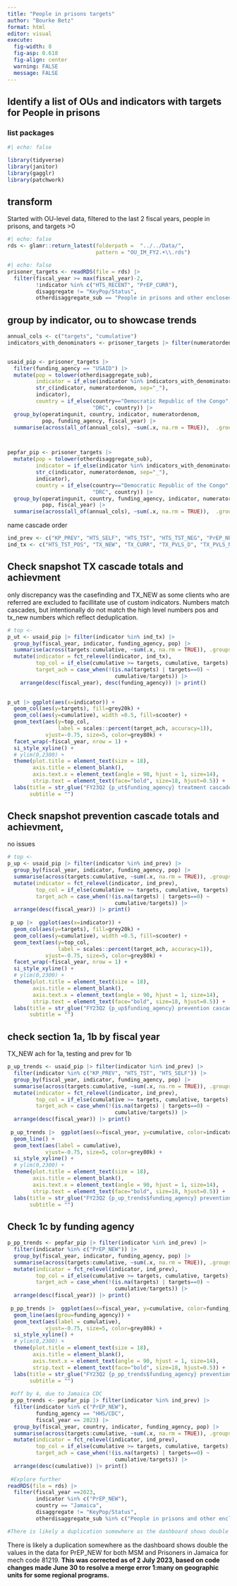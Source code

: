 ```yaml
---
title: "People in prisons targets"
author: "Bourke Betz"
format: html
editor: visual
execute: 
  fig-width: 8
  fig-asp: 0.618
  fig-align: center
  warning: FALSE
  message: FALSE
---
```


## Identify a list of OUs and indicators with targets for People in prisons

### list packages

```r
#| echo: false

library(tidyverse)
library(janitor)
library(gagglr)
library(patchwork)


```

## transform

Started with OU-level data, filtered to the last 2 fiscal years, people in prisons, and targets \>0

```r
#| echo: false
rds <- glamr::return_latest(folderpath =  "../../Data/", 
                            pattern = "OU_IM_FY2.+\\.rds")
```

```r
#| echo: false
prisoner_targets <- readRDS(file = rds) |>
  filter(fiscal_year >= max(fiscal_year)-2,
         !indicator %in% c("HTS_RECENT", "PrEP_CURR"),
         disaggregate != "KeyPop/Status",
         otherdisaggregate_sub == "People in prisons and other enclosed settings")
```

## group by indicator, ou to showcase trends

```r
annual_cols <- c("targets", "cumulative")
indicators_with_denominators <- prisoner_targets |> filter(numeratordenom=="D") |> group_by(indicator) |> summarise() |> as.list()


usaid_pip <- prisoner_targets |>   
  filter(funding_agency == "USAID") |> 
  mutate(pop = tolower(otherdisaggregate_sub),
         indicator = if_else(indicator %in% indicators_with_denominators, 
         str_c(indicator, numeratordenom, sep="_"), 
         indicator),
         country = if_else(country=="Democratic Republic of the Congo", 
                           "DRC", country)) |> 
  group_by(operatingunit, country, indicator, numeratordenom, 
           pop, funding_agency, fiscal_year) |> 
  summarise(across(all_of(annual_cols), ~sum(.x, na.rm = TRUE)),  .groups = "drop") 



pepfar_pip <- prisoner_targets |>      
  mutate(pop = tolower(otherdisaggregate_sub),
         indicator = if_else(indicator %in% indicators_with_denominators, 
         str_c(indicator, numeratordenom, sep="_"), 
         indicator),
         country = if_else(country=="Democratic Republic of the Congo", 
                           "DRC", country)) |> 
  group_by(operatingunit, country, funding_agency, indicator, numeratordenom, 
           pop, fiscal_year) |> 
  summarise(across(all_of(annual_cols), ~sum(.x, na.rm = TRUE)),  .groups = "drop")


```

name cascade order

```r
ind_prev <- c("KP_PREV", "HTS_SELF", "HTS_TST", "HTS_TST_NEG", "PrEP_NEW")
ind_tx <- c("HTS_TST_POS", "TX_NEW", "TX_CURR", "TX_PVLS_D", "TX_PVLS_N")
```

## Check snapshot TX cascade totals and achievment

only discrepancy was the casefinding and TX_NEW as some clients who are referred are excluded to facillitate use of custom indicators. Numbers match cascades, but intentionally do not match the high level numbers pos and tx_new numbers which reflect deduplication.

```r
# top <- 
p_ut <- usaid_pip |> filter(indicator %in% ind_tx) |>  
  group_by(fiscal_year, indicator, funding_agency, pop) |> 
  summarise(across(targets:cumulative, ~sum(.x, na.rm = TRUE)), .groups = "drop") |> 
  mutate(indicator = fct_relevel(indicator, ind_tx),
         top_col = if_else(cumulative >= targets, cumulative, targets),
         target_ach = case_when(!(is.na(targets) | targets==0) ~ 
                                  cumulative/targets)) |> 
    arrange(desc(fiscal_year), desc(funding_agency)) |> print()

  
p_ut |> ggplot(aes(x=indicator)) +
  geom_col(aes(y=targets), fill=grey20k) +
  geom_col(aes(y=cumulative), width =0.5, fill=scooter) +
  geom_text(aes(y=top_col,
                label = scales::percent(target_ach, accuracy=1)),
            vjust=-0.75, size=5, color=grey80k) +
  facet_wrap(~fiscal_year, nrow = 1) +
  si_style_xyline() +
  # ylim(0,2300) +
  theme(plot.title = element_text(size = 18),
        axis.title = element_blank(),
        axis.text.x = element_text(angle = 90, hjust = 1, size=14),
        strip.text = element_text(face="bold", size=18, hjust=0.5)) +
  labs(title = str_glue("FY23Q2 {p_ut$funding_agency} treatment cascade trehds for {p_ut$pop}"),
       subtitle = "")

```

## Check snapshot prevention cascade totals and achievment,

no issues

```r
# top <- 
p_up <- usaid_pip |> filter(indicator %in% ind_prev) |>  
  group_by(fiscal_year, indicator, funding_agency, pop) |> 
  summarise(across(targets:cumulative, ~sum(.x, na.rm = TRUE)), .groups = "drop") |> 
  mutate(indicator = fct_relevel(indicator, ind_prev),
         top_col = if_else(cumulative >= targets, cumulative, targets),
         target_ach = case_when(!(is.na(targets) | targets==0) ~ 
                                  cumulative/targets)) |> 
  arrange(desc(fiscal_year)) |> print()
  
 p_up |>  ggplot(aes(x=indicator)) +
  geom_col(aes(y=targets), fill=grey20k) +
  geom_col(aes(y=cumulative), width =0.5, fill=scooter) +
  geom_text(aes(y=top_col,
                label = scales::percent(target_ach, accuracy=1)),
            vjust=-0.75, size=5, color=grey80k) +
  facet_wrap(~fiscal_year, nrow = 1) +
  si_style_xyline() +
  # ylim(0,2300) +
  theme(plot.title = element_text(size = 18),
        axis.title = element_blank(),
        axis.text.x = element_text(angle = 90, hjust = 1, size=14),
        strip.text = element_text(face="bold", size=18, hjust=0.5)) +
  labs(title = str_glue("FY23Q2 {p_up$funding_agency} prevention cascade trehds for {p_up$pop}"),
       subtitle = "")

```

## check section 1a, 1b by fiscal year

TX_NEW ach for 1a, testing and prev for 1b

```r
p_up_trends <- usaid_pip |> filter(indicator %in% ind_prev) |>  
  filter(indicator %in% c("KP_PREV", "HTS_TST", "HTS_SELF")) |> 
  group_by(fiscal_year, indicator, funding_agency, pop) |> 
  summarise(across(targets:cumulative, ~sum(.x, na.rm = TRUE)), .groups = "drop") |> 
  mutate(indicator = fct_relevel(indicator, ind_prev),
         top_col = if_else(cumulative >= targets, cumulative, targets),
         target_ach = case_when(!(is.na(targets) | targets==0) ~ 
                                  cumulative/targets)) |> 
  arrange(desc(fiscal_year)) |> print()
  
 p_up_trends |>  ggplot(aes(x=fiscal_year, y=cumulative, color=indicator)) +
  geom_line() +
  geom_text(aes(label = cumulative),
            vjust=-0.75, size=5, color=grey80k) +
  si_style_xyline() +
  # ylim(0,2300) +
  theme(plot.title = element_text(size = 18),
        axis.title = element_blank(),
        axis.text.x = element_text(angle = 90, hjust = 1, size=14),
        strip.text = element_text(face="bold", size=18, hjust=0.5)) +
  labs(title = str_glue("FY23Q2 {p_up_trends$funding_agency} prevention cascade trehds for {p_up_trends$pop}"),
       subtitle = "")
```

## Check 1c by funding agency

```r
p_pp_trends <- pepfar_pip |> filter(indicator %in% ind_prev) |>  
  filter(indicator %in% c("PrEP_NEW")) |> 
  group_by(fiscal_year, indicator, funding_agency, pop) |> 
  summarise(across(targets:cumulative, ~sum(.x, na.rm = TRUE)), .groups = "drop") |> 
  mutate(indicator = fct_relevel(indicator, ind_prev),
         top_col = if_else(cumulative >= targets, cumulative, targets),
         target_ach = case_when(!(is.na(targets) | targets==0) ~ 
                                  cumulative/targets)) |> 
  arrange(desc(fiscal_year)) |> print()
  
 p_pp_trends |>  ggplot(aes(x=fiscal_year, y=cumulative, color=funding_agency)) +
  geom_line(aes(grou=funding_agency)) +
  geom_text(aes(label = cumulative),
            vjust=-0.75, size=5, color=grey80k) +
  si_style_xyline() +
  # ylim(0,2300) +
  theme(plot.title = element_text(size = 18),
        axis.title = element_blank(),
        axis.text.x = element_text(angle = 90, hjust = 1, size=14),
        strip.text = element_text(face="bold", size=18, hjust=0.5)) +
  labs(title = str_glue("FY23Q2 {p_pp_trends$funding_agency} prevention cascade trehds for {p_pp_trends$pop}"),
       subtitle = "")
 
 #off by 4, due to Jamaica CDC
 p_pp_trends <- pepfar_pip |> filter(indicator %in% ind_prev) |>  
  filter(indicator %in% c("PrEP_NEW"),
         funding_agency == "HHS/CDC",
         fiscal_year == 2023) |> 
  group_by(fiscal_year, country, indicator, funding_agency, pop) |> 
  summarise(across(targets:cumulative, ~sum(.x, na.rm = TRUE)), .groups = "drop") |> 
  mutate(indicator = fct_relevel(indicator, ind_prev),
         top_col = if_else(cumulative >= targets, cumulative, targets),
         target_ach = case_when(!(is.na(targets) | targets==0) ~ 
                                  cumulative/targets)) |> 
  arrange(desc(cumulative)) |> print()
  
 #Explore further
readRDS(file = rds) |>
  filter(fiscal_year ==2023,
         indicator %in% c("PrEP_NEW"),
         country == "Jamaica",
         disaggregate != "KeyPop/Status",
         otherdisaggregate_sub %in% c("People in prisons and other enclosed settings", "MSM"))

#There is likely a duplication somewhere as the dashboard shows double the values in the data for PrEP_NEW
```

There is likely a duplication somewhere as the dashboard shows double the values in the data for PrEP_NEW for both MSM and Prisoners in Jamaica for mech code 81219. **This was corrected as of 2 July 2023, based on code changes made June 30 to resolve a merge error 1:many on geographic units for some regional programs.**
